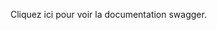 
Cliquez <TextLink target="_blank" href={process.env.REFERENCE_DOCUMENTATION_URL}>ici</TextLink> pour voir la documentation swagger.

